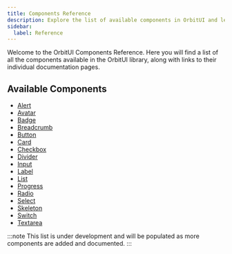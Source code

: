 ```yaml
---
title: Components Reference
description: Explore the list of available components in OrbitUI and learn how to use them.
sidebar:
  label: Reference
---
```


Welcome to the OrbitUI Components Reference. Here you will find a list of all the components available in the OrbitUI library, along with links to their individual documentation pages.

## Available Components

- [Alert](/components/alert)
- [Avatar](/components/avatar)
- [Badge](/components/badge)
- [Breadcrumb](/components/breadcrumb)
- [Button](/components/button)
- [Card](/components/card)
- [Checkbox](/components/checkbox)
- [Divider](/components/divider)
- [Input](/components/input)
- [Label](/components/label)
- [List](/components/list)
- [Progress](/components/progress)
- [Radio](/components/radio)
- [Select](/components/select)
- [Skeleton](/components/skeleton)
- [Switch](/components/switch)
- [Textarea](/components/textarea)

:::note
This list is under development and will be populated as more components are added and documented.
:::